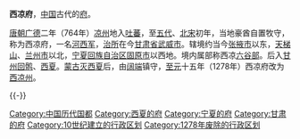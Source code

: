 '''西凉府'''，[[中国|中国]]古代的[[府_(行政区划)|府]]。

[[唐朝|唐朝]][[廣德_(唐朝)|广德]]二年（764年）[[凉州|凉州]]地入[[吐蕃|吐蕃]]，至[[五代|五代]]、[[北宋|北宋]]初年，当地豪酋自置牧守，称为西凉府，一名[[河西军|河西军]]，[[治所|治所]]在今[[甘肃省|甘肃省]][[武威市|武威市]]。辖境约当今[[张掖市|张掖市]]以东，[[天梯山|天梯山]]、[[兰州市|兰州市]]以北，[[宁夏回族自治区|宁夏回族自治区]][[固原市|固原市]]以西地。境内属部称西凉[[六谷部|六谷部]]。后入[[甘州回鹘|甘州回鹘]]、[[西夏|西夏]]。[[蒙滅西夏之戰|蒙古灭西夏]]后，由[[阔端|阔端]]镇守，[[至元_(忽必烈)|至元]]十五年（1278年）西凉府改为[[西凉州_(元朝)|西凉州]]。

{{-}}
{{中国都城}}
{{中国古代行政区划小作品}}
[[Category:中国历代国都|Category:中国历代国都]]
[[Category:西夏的府|Category:西夏的府]]
[[Category:宁夏的府|Category:宁夏的府]]
[[Category:甘肃的府|Category:甘肃的府]]
[[Category:10世纪建立的行政区划|Category:10世纪建立的行政区划]]
[[Category:1278年废除的行政区划|Category:1278年废除的行政区划]]